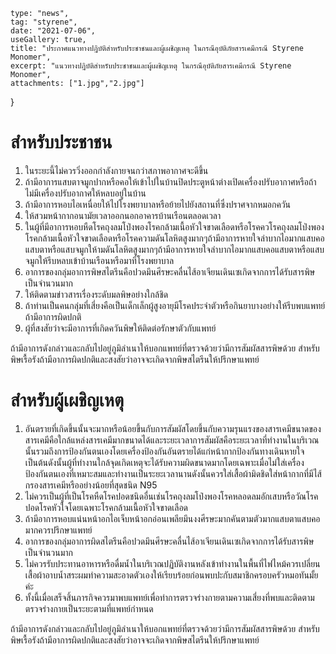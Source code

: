 	type: "news",
	tag: "styrene",
	date: "2021-07-06",
	useGallery: true,
	title: "ประกาศแนวทางปฎิบัติสำหรับประชาชนและผู้เผชิญเหตุ ในกรณีอุบัติภัยสารเคมีกรณี Styrene Monomer",
	excerpt: "แนวทางปฎิบัติสำหรับประชาชนและผู้เผชิญเหตุ ในกรณีอุบัติภัยสารเคมีกรณี Styrene Monomer",
	attachments: ["1.jpg","2.jpg"]
}

# สำหรับประชาชน
1. ในระยะนี้ไม่ควรวิ่งออกกำลังกายจนกว่าสภาพอากาศจะดีขึ้น
2. ถ้ามีอาการแสบตาจมูกปากหรือคอให้เข้าไปในบ้านปิดประตูหน้าต่างเปิดเครื่องปรับอากาศหรือถ้าไม่มีเครื่องปรับอากาศให้หลบอยู่ในบ้าน
3. ถ้ามีอาการหอบไอเหนื่อยให้ไปโรงพยาบาลหรือย้ายไปยังสถานที่ซึ่งปราศจากหมอกควัน
4. ให้สวมหน้ากากอนามัยเวลาออกนอกอาคารบ้านเรือนตลอดเวลา
5. ในผู้ที่มีอาการหอบหืดโรคถุงลมโป่งพองโรคกล้ามเนื้อหัวใจขาดเลือดหรือโรคควโรคถุงลมโป่งพองโรคกล้ามเนื้อหัวใจขาดเลือดหรือโรคความดันโลหิตสูงมากๆถ้ามีอาการหายใจลำบากไอมากแสบคอแสบตาหรือแสบจมูกให้ามดันโลหิตสูงมากๆถ้ามีอาการหายใจลำบากไอมากแสบคอแสบตาหรือแสบจมูกให้รีบหลบเข้าบ้านเรือนหรือมาที่โรงพยาบาล
6. อาการของกลุ่มอาการพิษสไตรีนคือปวดมึนศีรษะคลื่นไส้อาเจียนเดินเซเกิดจากการได้รับสารพิษเป็นจำนวนมาก
7. ให้ติดตามข่าวสารเรื่องระดับมลพิษอย่างใกล้ชิด
8. ถ้าท่านเป็นคนกลุ่มที่เสี่ยงคือเป็นเด็กเล็กผู้สูงอายุมีโรคประจำตัวหรือกินยาบางอย่างให้รีบพบแพทย์ถ้ามีอาการผิดปกติ
9. ผู้ที่สงสัยว่าจะมีอาการที่เกิดควันพิษให้ติดต่อรักษาตัวกับแพทย์

ถ้ามีอาการดังกล่าวและกลับไปอยู่ภูมิลำเนาให้บอกแพทย์ที่ตรวจด้วยว่ามีการสัมผัสสารพิษด้วย สำหรับพิษเรื้อรังถ้ามีอาการผิดปกติและสงสัยว่าอาจจะเกิดจากพิษสไตรีนให้ปรึกษาแพทย์

# สำหรับผู้เผชิญเหตุ
1. อันตรายที่เกิดขึ้นนั้นจะมากหรือน้อยขึ้นกับการสัมผัสโดยขึ้นกับความรุนแรงของสารเคมีขนาดของสารเคมีคือใกล้แหล่งสารเคมีมากขนาดได้และระยะเวลาการสัมผัสคือระยะเวลาที่ทำงานในบริเวณนั้นรวมถึงการป้องกันตนเองโดยเครื่องป้องกันอันตรายได้แก่หน้ากากป้องกันทางเดินหายใจเป็นต้นดังนั้นผู้ที่ทำงานใกล้จุดเกิดเหตุจะได้รับความผิดขนาดมากโดยเฉพาะเมื่อไม่ใส่เครื่องป้องกันตนเองที่เหมาะสมและทำงานเป็นระยะเวลานานดังนั้นควรใส่เสื้อผ้ามิดชิดใส่หน้ากากที่มีไส้กรองสารเคมีหรืออย่างน้อยที่สุดชนิด N95
2. ไม่ควรเป็นผู้ที่เป็นโรคหืดโรคปอดชนิดอื่นเช่นโรคถุงลมโป่งพองโรคหลอดลมอักเสบหรือวัณโรคปอดโรคหัวใจโดยเฉพาะโรคกล้ามเนื้อหัวใจขาดเลือด
3. ถ้ามีอาการหอบแน่นหน้าอกไอเจ็บหน้าอกอ่อนเพลียมึนงงศีรษะมากคันตามตัวมากแสบตาแสบคอมากควรปรึกษาแพทย์
4. อาการของกลุ่มอาการผิดสไตรีนคือปวดมึนศีรษะคลื่นไส้อาเจียนเดินเซเกิดจากการได้รับสารพิษเป็นจำนวนมาก
5. ไม่ควรรับประทานอาหารหรือดื่มน้ำในบริเวณปฏิบัติงานหลังเข้าทำงานในพื้นที่ไฟไหม้ควรเปลี่ยนเสื้อผ้าอาบน้ำสระผมทำความสะอาดตัวเองให้เรียบร้อยก่อนพบปะกับสมาชิกครอบครัวหมอทันมั้ยค่ะ
6. ทั้งนี้เมื่อเสร็จสิ้นภารกิจควรมาพบแพทย์เพื่อทำการตรวจร่างกายตามความเสี่ยงที่พบและติดตามตรวจร่างกายเป็นระยะตามที่แพทย์กำหนด

ถ้ามีอาการดังกล่าวและกลับไปอยู่ภูมิลำเนาให้บอกแพทย์ที่ตรวจด้วยว่ามีการสัมผัสสารพิษด้วย สำหรับพิษเรื้อรังถ้ามีอาการผิดปกติและสงสัยว่าอาจจะเกิดจากพิษสไตรีนให้ปรึกษาแพทย์